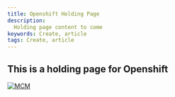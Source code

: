 ---
title: Openshift Holding Page
description:
  Holding page content to come
keywords: Create, article
tags: Create, article
---

[//]: # (Change the name and date parameters in the following line for it to appear correctly on the site)

<ArticleDetails name="Mark Leftwich" lastUpdated="2020-08-11" readTimeMinutes="1" />

## This is a holding page for Openshift



[![MCM](../../../images/SWAT_Header.gif)](https://ibmintegration.github.io/cp4mcm-swat-kb/)



